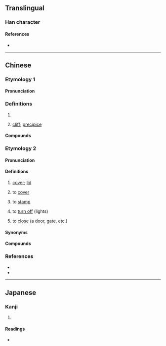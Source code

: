 {{character info}}
==Translingual==

===Han character===
{{Han char|rn=46|rad=山|as=07|sn=10|four=22187|canj=UGNO|ids=⿱山坎}}

====References====
* {{Han ref|kx=0312.301|hdz=10772.130|uh=5D01|ud=23809|bh=AE72|bd=44658}}

----

==Chinese==

===Etymology 1===
{{zh-forms|alt=嵌,磡-Min Nan}}

====Pronunciation====
{{zh-pron
|m=崁
|c=ham3
|h=pfs=khám
|md=
|mn=khàm
|mn-t=kam3
|w=
|cat=
}}

===Definitions===
{{zh-hanzi}}

# {{zh-used in|赤崁}}
# {{lb|zh|Min Nan}} [[cliff]]; [[precipice]]
#: {{zh-alt-inline|磡}}

====Compounds====
{{zh-der|崁頂|赤崁樓|大崁|崁腳|崁下|崁脚|山崁}}

===Etymology 2===
{{zh-forms|alt=勘,㪠,坎,蓋,冚-Teochew}}

====Pronunciation====
{{zh-pron
|mn=khàm
|mn-t=kam3
|cat=v,n
}}

====Definitions====
{{zh-hanzi}}

# {{lb|zh|Min Nan}} [[cover]]; [[lid]]
# {{lb|zh|Min Nan}} to [[cover]]
# {{lb|zh|Hokkien}} to [[stamp]]
# {{lb|zh|Singaporean|&|Penang Hokkien}} to [[turn off]] (lights)
# {{lb|zh|Penang Hokkien}} to [[close]] (a door, gate, etc.)

====Synonyms====
{{zh-dial|蓋子}}
{{zh-dial|蓋-2}}
{{zh-dial|關}}

====Compounds====
{{zh-der|暗崁}}

===References===
* {{R:twedu|A01121}}
* {{thcwd|5909}}

----

==Japanese==

===Kanji===
{{ja-kanji|grade=|rs=山07}}

# {{rfdef|ja|sort=山07}}

====Readings====
* {{ja-readings|on=かん|kun=くぼみ}}